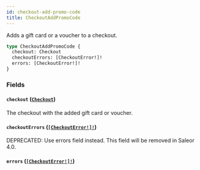 ```yaml
---
id: checkout-add-promo-code
title: CheckoutAddPromoCode
---
```


Adds a gift card or a voucher to a checkout.

```graphql
type CheckoutAddPromoCode {
  checkout: Checkout
  checkoutErrors: [CheckoutError!]!
  errors: [CheckoutError!]!
}
```

### Fields

#### `checkout` ([`Checkout`](../../../developer/api-reference/objects/checkout))

The checkout with the added gift card or voucher.

#### `checkoutErrors` ([`[CheckoutError!]!`](../../../developer/api-reference/objects/checkout-error))

<span class="badge badge--warning">DEPRECATED: Use errors field instead. This field will be removed in Saleor 4.0.</span>

#### `errors` ([`[CheckoutError!]!`](../../../developer/api-reference/objects/checkout-error))
